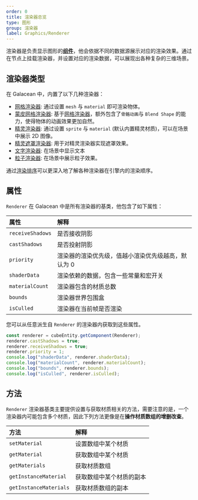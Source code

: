 ```yaml
---
order: 0
title: 渲染器总览
type: 图形
group: 渲染器
label: Graphics/Renderer
---
```


渲染器是负责显示图形的[**组件**](/docs/core/component)，他会依据不同的数据源展示对应的渲染效果。通过在节点上挂载渲染器，并设置对应的渲染数据，可以展现出各种复杂的三维场景。

## 渲染器类型

在 Galacean 中，内置了以下几种渲染器：

- [网格渲染器](/docs/graphics/renderer/meshRenderer/): 通过设置 `mesh` 与 `material` 即可渲染物体。
- [蒙皮网格渲染器](/docs/graphics/renderer/skinnedMeshRenderer): 基于[网格渲染器](/docs/graphics/renderer/meshRenderer/)，额外包含了`骨骼动画`与 `Blend Shape` 的能力，使得物体的动画效果更加自然。
- [精灵渲染器](/docs/graphics/2D/spriteRenderer/): 通过设置 `sprite` 与 `material` (默认内置精灵材质)，可以在场景中展示 2D 图像。
- [精灵遮罩渲染器](/docs/graphics/2D/spriteMask/): 用于对精灵渲染器实现遮罩效果。
- [文字渲染器](/docs/graphics/2D/text/): 在场景中显示文本
- [粒子渲染器](/docs/graphics/particle/renderer/): 在场景中展示粒子效果。

通过[渲染排序](/docs/graphics/renderer/order/)可以更深入地了解各种渲染器在引擎内的渲染顺序。

## 属性

`Renderer` 在 Galacean 中是所有渲染器的基类，他包含了如下属性：

| 属性             | 解释                                               |
| :--------------- | :------------------------------------------------- |
| `receiveShadows` | 是否接收阴影                                       |
| `castShadows`    | 是否投射阴影                                       |
| `priority`       | 渲染器的渲染优先级，值越小渲染优先级越高，默认为 0 |
| `shaderData`     | 渲染依赖的数据，包含一些常量和宏开关               |
| `materialCount`  | 渲染器包含的材质总数                               |
| `bounds`         | 渲染器世界包围盒                                   |
| `isCulled`       | 渲染器在当前帧是否渲染                             |

您可以从任意派生自 `Renderer` 的渲染器内获取到这些属性。

```typescript
const renderer = cubeEntity.getComponent(Renderer);
renderer.castShadows = true;
renderer.receiveShadows = true;
renderer.priority = 1;
console.log("shaderData", renderer.shaderData);
console.log("materialCount", renderer.materialCount);
console.log("bounds", renderer.bounds);
console.log("isCulled", renderer.isCulled);
```

## 方法

`Renderer` 渲染器基类主要提供设置与获取材质相关的方法，需要注意的是，一个渲染器内可能包含多个材质，因此下列方法更像是在**操作材质数组的增删改查**。

| 方法                   | 解释                     |
| :--------------------- | :----------------------- |
| `setMaterial`          | 设置数组中某个材质       |
| `getMaterial`          | 获取数组中某个材质       |
| `getMaterials`         | 获取材质数组             |
| `getInstanceMaterial`  | 获取数组中某个材质的副本 |
| `getInstanceMaterials` | 获取材质数组的副本       |
